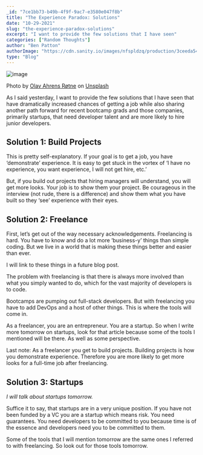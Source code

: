 ```yaml
---
_id: "7ce1bb73-b49b-4f9f-9ac7-e3580e047f8b"
title: "The Experience Paradox: Solutions"
date: "10-29-2021"
slug: "the-experience-paradox-solutions"
excerpt: "I want to provide the few solutions that I have seen"
categories: ["Random Thoughts"]
author: "Ben Patton"
authorImage: "https://cdn.sanity.io/images/nfspldzq/production/3ceeda54221c7c0614ecc51f955c7be39a1da34e-512x512.jpg"
type: "Blog"
---
```


![image](https://cdn.sanity.io/images/nfspldzq/production/1a932aad78113f7f17912876b1f04be75e4ffcf0-1600x840.png?w=450)

Photo by [Olav Ahrens Røtne](https://unsplash.com/@olav_ahrens?utm_source=medium&utm_medium=referral) on [Unsplash](https://unsplash.com?utm_source=medium&utm_medium=referral)

As I said yesterday, I want to provide the few solutions that I have seen that have dramatically increased chances of getting a job while also sharing another path forward for recent bootcamp grads and those companies, primarily startups, that need developer talent and are more likely to hire junior developers.

## Solution 1: Build Projects

This is pretty self-explanatory. If your goal is to get a job, you have ‘demonstrate’ experience. It is easy to get stuck in the vortex of ‘I have no experience, you want experience, I will not get hire, etc.’

But, if you build out projects that hiring managers will understand, you will get more looks. Your job is to show them your project. Be courageous in the interview (not rude, there is a difference) and show them what you have built so they ‘see’ experience with their eyes.

## Solution 2: Freelance

First, let’s get out of the way necessary acknowledgements. Freelancing is hard. You have to know and do a lot more ‘business-y’ things than simple coding. But we live in a world that is making these things better and easier than ever.

I will link to these things in a future blog post.

The problem with freelancing is that there is always more involved than what you simply wanted to do, which for the vast majority of developers is to code.

Bootcamps are pumping out full-stack developers. But with freelancing you have to add DevOps and a host of other things. This is where the tools will come in.

As a freelancer, you are an entrepreneur. You are a startup. So when I write more tomorrow on startups, look for that article because some of the tools I mentioned will be there. As well as some perspective.

Last note: As a freelancer you get to build projects. Building projects is how you demonstrate experience. Therefore you are more likely to get more looks for a full-time job after freelancing.

## Solution 3: Startups

*I will talk about startups tomorrow.*

Suffice it to say, that startups are in a very unique position. If you have not been funded by a VC you are a startup which means risk. You need guarantees. You need developers to be committed to you because time is of the essence and developers need you to be committed to them.

Some of the tools that I will mention tomorrow are the same ones I referred to with freelancing. So look out for those tools tomorrow.

